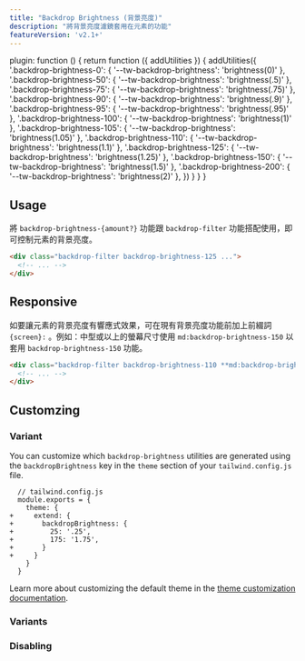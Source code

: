 ```yaml
---
title: "Backdrop Brightness (背景亮度)"
description: "將背景亮度濾鏡套用在元素的功能"
featureVersion: 'v2.1+'
---
```



  plugin: function () {
    return function ({ addUtilities }) {
      addUtilities({
        '.backdrop-brightness-0': { '--tw-backdrop-brightness': 'brightness(0)' },
        '.backdrop-brightness-50': { '--tw-backdrop-brightness': 'brightness(.5)' },
        '.backdrop-brightness-75': { '--tw-backdrop-brightness': 'brightness(.75)' },
        '.backdrop-brightness-90': { '--tw-backdrop-brightness': 'brightness(.9)' },
        '.backdrop-brightness-95': { '--tw-backdrop-brightness': 'brightness(.95)' },
        '.backdrop-brightness-100': { '--tw-backdrop-brightness': 'brightness(1)' },
        '.backdrop-brightness-105': { '--tw-backdrop-brightness': 'brightness(1.05)' },
        '.backdrop-brightness-110': { '--tw-backdrop-brightness': 'brightness(1.1)' },
        '.backdrop-brightness-125': { '--tw-backdrop-brightness': 'brightness(1.25)' },
        '.backdrop-brightness-150': { '--tw-backdrop-brightness': 'brightness(1.5)' },
        '.backdrop-brightness-200': { '--tw-backdrop-brightness': 'brightness(2)' },
      })
    }
  }
}

## Usage 
<!-- Use the backdrop-brightness-{amount?} utilities alongside the backdrop-filter utility to control an element's backdrop brightness. -->
將 `backdrop-brightness-{amount?}` 功能跟 `backdrop-filter` 功能搭配使用，即可控制元素的背景亮度。

```html
<div class="backdrop-filter backdrop-brightness-125 ...">
  <!-- ... -->
</div>
```

## Responsive
<!-- To control an element's brightness at a specific breakpoint, add a {screen}: prefix to any existing brightness utility. For example, use md:brightness-150 to apply the brightness-150 utility at only medium screen sizes and above. -->
如要讓元素的背景亮度有響應式效果，可在現有背景亮度功能前加上前綴詞 `{screen}:` 。例如：中型或以上的螢幕尺寸使用 `md:backdrop-brightness-150` 以套用 `backdrop-brightness-150` 功能。

```html
<div class="backdrop-filter backdrop-brightness-110 **md:backdrop-brightness-150** ...">
  <!-- ... -->
</div>
```
<Responsive />

## Customzing

### Variant

You can customize which `backdrop-brightness` utilities are generated using the `backdropBrightness` key in the `theme` section of your `tailwind.config.js` file.

```diff-js
  // tailwind.config.js
  module.exports = {
    theme: {
+     extend: {
+       backdropBrightness: {
+         25: '.25',
+         175: '1.75',
+       }
+     }
    }
  }
```

Learn more about customizing the default theme in the [theme customization documentation](/docs/theme#customizing-the-default-theme).

### Variants

<Variants plugin="backdropBrightness" name="backdrop brightness" />

### Disabling

<Disabling plugin="backdropBrightness" name="backdrop brightness" />
